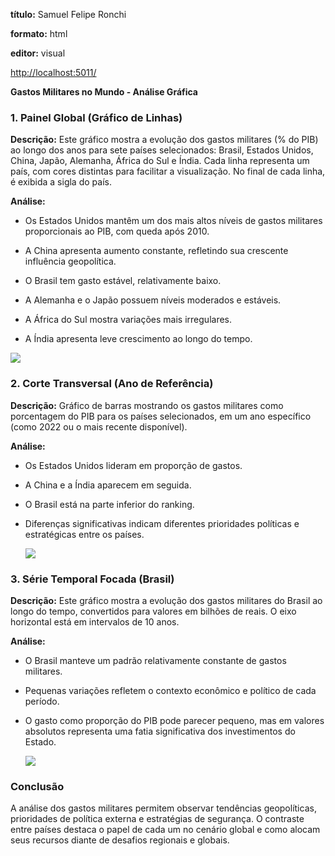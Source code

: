 **título:** Samuel Felipe Ronchi

**formato:** html

**editor:** visual

<http://localhost:5011/>

**Gastos Militares no Mundo - Análise Gráfica**

### **1. Painel Global (Gráfico de Linhas)**

**Descrição:** Este gráfico mostra a evolução dos gastos militares (% do PIB) ao longo dos anos para sete países selecionados: Brasil, Estados Unidos, China, Japão, Alemanha, África do Sul e Índia. Cada linha representa um país, com cores distintas para facilitar a visualização. No final de cada linha, é exibida a sigla do país.

**Análise:**

-   Os Estados Unidos mantêm um dos mais altos níveis de gastos militares proporcionais ao PIB, com queda após 2010.

-   A China apresenta aumento constante, refletindo sua crescente influência geopolítica.

-   O Brasil tem gasto estável, relativamente baixo.

-   A Alemanha e o Japão possuem níveis moderados e estáveis.

-   A África do Sul mostra variações mais irregulares.

-   A Índia apresenta leve crescimento ao longo do tempo.

![](1º%20gráfico.png)

### **2. Corte Transversal (Ano de Referência)**

**Descrição:** Gráfico de barras mostrando os gastos militares como porcentagem do PIB para os países selecionados, em um ano específico (como 2022 ou o mais recente disponível).

**Análise:**

-   Os Estados Unidos lideram em proporção de gastos.

-   A China e a Índia aparecem em seguida.

-   O Brasil está na parte inferior do ranking.

-   Diferenças significativas indicam diferentes prioridades políticas e estratégicas entre os países.

    ![](2º%20Gráfico.png)

### **3. Série Temporal Focada (Brasil)**

**Descrição:** Este gráfico mostra a evolução dos gastos militares do Brasil ao longo do tempo, convertidos para valores em bilhões de reais. O eixo horizontal está em intervalos de 10 anos.

**Análise:**

-   O Brasil manteve um padrão relativamente constante de gastos militares.

-   Pequenas variações refletem o contexto econômico e político de cada período.

-   O gasto como proporção do PIB pode parecer pequeno, mas em valores absolutos representa uma fatia significativa dos investimentos do Estado.

    ![](3º%20Gráfico.png)

### **Conclusão**

A análise dos gastos militares permitem observar tendências geopolíticas, prioridades de política externa e estratégias de segurança. O contraste entre países destaca o papel de cada um no cenário global e como alocam seus recursos diante de desafios regionais e globais.
